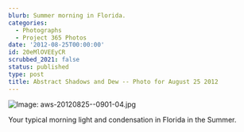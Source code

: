 ```yaml
---
blurb: Summer morning in Florida.
categories:
  - Photographs
  - Project 365 Photos
date: '2012-08-25T00:00:00'
id: 20eMlOVEEyCR
scrubbed_2021: false
status: published
type: post
title: Abstract Shadows and Dew -- Photo for August 25 2012
---
```


![Image: aws-20120825--0901-04.jpg](/aws-20120825--0901-04.jpg)

Your typical morning light and condensation in Florida in the Summer.
